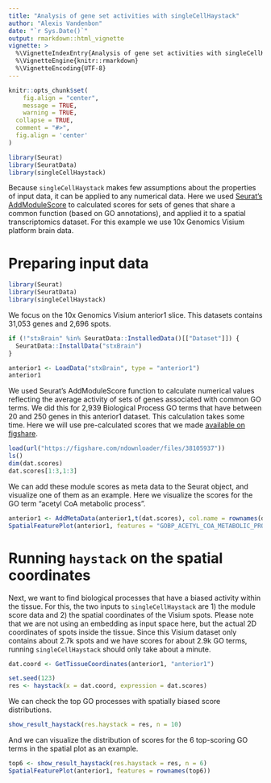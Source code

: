 ---
title: "Analysis of gene set activities with singleCellHaystack"
author: "Alexis Vandenbon"
date: "`r Sys.Date()`"
output: rmarkdown::html_vignette
vignette: >
  %\VignetteIndexEntry{Analysis of gene set activities with singleCellHaystack}
  %\VignetteEngine{knitr::rmarkdown}
  %\VignetteEncoding{UTF-8}
---


```{r setup, include=FALSE}
knitr::opts_chunk$set(
	fig.align = "center",
	message = TRUE,
	warning = TRUE,
  collapse = TRUE,
  comment = "#>",
  fig.align = 'center'
)

library(Seurat)
library(SeuratData)
library(singleCellHaystack)
```

Because `singleCellHaystack` makes few assumptions about the properties of input data, it can be applied to any numerical data. Here we used [Seurat's AddModuleScore](https://satijalab.org/seurat/reference/addmodulescore) to calculated scores for sets of genes that share a common function (based on GO annotations), and applied it to a spatial transcriptomics dataset. For this example we use 10x Genomics Visium platform brain data.

# Preparing input data

```{r eval=FALSE}
library(Seurat)
library(SeuratData)
library(singleCellHaystack)
```

We focus on the 10x Genomics Visium anterior1 slice. This datasets contains 31,053 genes and 2,696 spots.

```{r}
if (!"stxBrain" %in% SeuratData::InstalledData()[["Dataset"]]) {
  SeuratData::InstallData("stxBrain")
}

anterior1 <- LoadData("stxBrain", type = "anterior1")
anterior1
```
We used Seurat's AddModuleScore function to calculate numerical values reflecting the average activity of sets of genes associated with common GO terms. We did this for 2,939 Biological Process GO terms that have between 20 and 250 genes in this anterior1 dataset. This calculation takes some time. Here we will use pre-calculated scores that we made [available on figshare](https://figshare.com/articles/dataset/Example_datasets_for_singleCellHaystack_GitHub_vignettes_2022_/21499071). 

```{r}
load(url("https://figshare.com/ndownloader/files/38105937"))
ls()
dim(dat.scores)
dat.scores[1:3,1:3]
```

We can add these module scores as meta data to the Seurat object, and visualize one of them as an example. Here we visualize the scores for the GO term "acetyl CoA metabolic process".

```{r}
anterior1 <- AddMetaData(anterior1,t(dat.scores), col.name = rownames(dat.scores))
SpatialFeaturePlot(anterior1, features = "GOBP_ACETYL_COA_METABOLIC_PROCESS")
```

# Running `haystack` on the spatial coordinates

Next, we want to find biological processes that have a biased activity within the tissue. For this, the two inputs to `singleCellHaystack` are 1) the module score data and 2) the spatial coordinates of the Visium spots. Please note that we are not using an embedding as input space here, but the actual 2D coordinates of spots inside the tissue. Since this Visium dataset only contains about 2.7k spots and we have scores for about 2.9k GO terms, running `singleCellHaystack` should only take about a minute.

```{r}
dat.coord <- GetTissueCoordinates(anterior1, "anterior1")

set.seed(123)
res <- haystack(x = dat.coord, expression = dat.scores)
```

We can check the top GO processes with spatially biased score distributions.

```{r}
show_result_haystack(res.haystack = res, n = 10)
```

And we can visualize the distribution of scores for the 6 top-scoring GO terms in the spatial plot as an example.

```{r}
top6 <- show_result_haystack(res.haystack = res, n = 6)
SpatialFeaturePlot(anterior1, features = rownames(top6))
```

